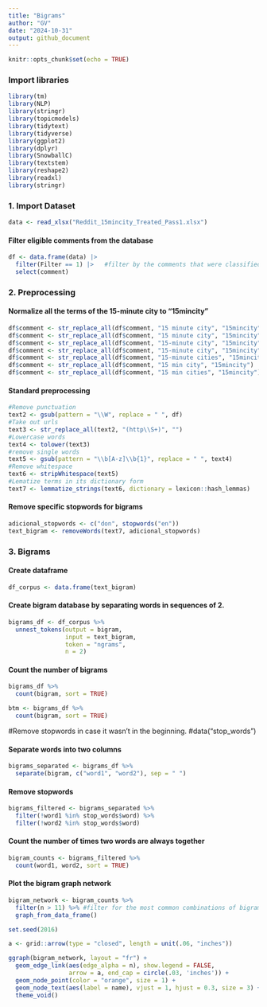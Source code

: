 ```yaml
---
title: "Bigrams"
author: "GV"
date: "2024-10-31"
output: github_document
---
```


```r
knitr::opts_chunk$set(echo = TRUE)
```

### Import libraries

```r
library(tm)
library(NLP)
library(stringr)
library(topicmodels)
library(tidytext)
library(tidyverse)
library(ggplot2)
library(dplyr)
library(SnowballC)
library(textstem)
library(reshape2)
library(readxl)
library(stringr)
```
  
### 1. Import Dataset

```r
data <- read_xlsx("Reddit_15mincity_Treated_Pass1.xlsx")
```

#### Filter eligible comments from the database 

```r
df <- data.frame(data) |>
  filter(Filter == 1) |>   #filter by the comments that were classified as relevant
  select(comment)
```

### 2. Preprocessing
#### Normalize all the terms of the 15-minute city to "15mincity"

```r

df$comment <- str_replace_all(df$comment, "15 minute city", "15mincity")
df$comment <- str_replace_all(df$comment, "15 minute city", "15mincity")
df$comment <- str_replace_all(df$comment, "15-minute city", "15mincity")
df$comment <- str_replace_all(df$comment, "15-minute city", "15mincity")
df$comment <- str_replace_all(df$comment, "15-minute cities", "15mincity")
df$comment <- str_replace_all(df$comment, "15 min city", "15mincity")
df$comment <- str_replace_all(df$comment, "15 min cities", "15mincity")
```

#### Standard preprocessing 
```r
#Remove punctuation
text2 <- gsub(pattern = "\\W", replace = " ", df)
#Take out urls
text3 <- str_replace_all(text2, "(http\\S+)", "")
#Lowercase words
text4 <- tolower(text3)
#remove single words 
text5 <- gsub(pattern = "\\b[A-z]\\b{1}", replace = " ", text4) 
#Remove whitespace
text6 <- stripWhitespace(text5)
#Lematize terms in its dictionary form
text7 <- lemmatize_strings(text6, dictionary = lexicon::hash_lemmas)

```

#### Remove specific stopwords for bigrams
```r
adicional_stopwords <- c("don", stopwords("en"))
text_bigram <- removeWords(text7, adicional_stopwords)
```

### 3. Bigrams

#### Create dataframe

```r
df_corpus <- data.frame(text_bigram)
```

#### Create bigram database by separating words in sequences of 2. 

```r
bigrams_df <- df_corpus %>%
  unnest_tokens(output = bigram,
                input = text_bigram,
                token = "ngrams",
                n = 2)
```

#### Count the number of bigrams

```r
bigrams_df %>%
  count(bigram, sort = TRUE)

btm <- bigrams_df %>%
  count(bigram, sort = TRUE)
```

#Remove stopwords in case it wasn't in the beginning.
#data("stop_words") 

#### Separate words into two columns

```r
bigrams_separated <- bigrams_df %>%
  separate(bigram, c("word1", "word2"), sep = " ")
```

#### Remove stopwords

```r
bigrams_filtered <- bigrams_separated %>%
  filter(!word1 %in% stop_words$word) %>%
  filter(!word2 %in% stop_words$word)
```


#### Count the number of times two words are always together

```r
bigram_counts <- bigrams_filtered %>%
  count(word1, word2, sort = TRUE)
```

#### Plot the bigram graph network

```r
bigram_network <- bigram_counts %>%
  filter(n > 11) %>% #filter for the most common combinations of bigrams that appear at least 15 times.
  graph_from_data_frame()

set.seed(2016)

a <- grid::arrow(type = "closed", length = unit(.06, "inches"))

ggraph(bigram_network, layout = "fr") +   
  geom_edge_link(aes(edge_alpha = n), show.legend = FALSE,
                 arrow = a, end_cap = circle(.03, 'inches')) +
  geom_node_point(color = "orange", size = 1) +
  geom_node_text(aes(label = name), vjust = 1, hjust = 0.3, size = 3) +
  theme_void()
```

